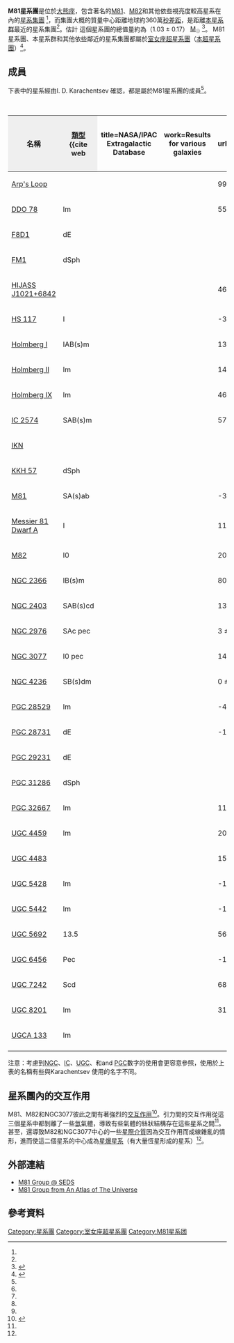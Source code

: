 {{Galaxy cluster
| name = M81星系團
| image = 
| epoch=[[J2000|J2000]]
| ra=
| dec=
| constellation = [[大熊座|大熊座]]/[[鹿豹座|鹿豹座]]
| member_no = 34<ref name="karachentsev2005">{{cite journal
  | author=I. D. Karachentsev
  | title=The Local Group and Other Neighboring Galaxy Groups
  | journal=Astronomical Journal
  | year=2005
  | volume=129
  | pages=178-188
  | url=http://adsabs.harvard.edu/abs/2005AJ....129..178K
  | access-date=2008-01-14
  | archive-date=2008-02-21
  | archive-url=https://web.archive.org/web/20080221004030/http://adsabs.harvard.edu/abs/2005AJ....129..178K
  | dead-url=no
  }}</ref>
| brightest_member = [[M81|M81]]<ref name="karachentsev2005" />
| other_names = [[New_General_Catalogue|NGC]] 3031 Group
}}

''' M81星系團'''是位於[[大熊座|大熊座]]，包含著名的[[M81|M81]]、[[雪茄星系|M82]]和其他依些視亮度較高星系在內的[[星系集團|星系集團]] <ref name="karachentsev2005" />，而集團大概的質量中心距離地球約360萬[[秒差距|秒差距]]，是距離[[本星系群|本星系群]]最近的星系集團<ref name="karachentsev2005" />。估計 這個星系團的總值量約為（1.03 ± 0.17）{{e|12}} [[太陽質量|M<sub>☉</sub>]] <ref name="Karachentsevetal2006">{{cite journal
  | author=Karachentsev, I. D.; Kashibadze, O. G.
  | title=Masses of the local group and of the M81 group estimated from distortions in the local velocity field
  | journal=Astrophysics
  | year=2006
  | volume=49
  | issue=1
  | pages=3-18
  | url=http://adsabs.harvard.edu/cgi-bin/nph-bib_query?bibcode=2006Ap.....49....3K }}</ref>。
M81星系團、本星系群和其他依些鄰近的星系集團都屬於[[室女座超星系團|室女座超星系團]]（[[本超星系團|本超星系團]]）<ref name="tully1982">{{cite journal
  | author=R. B. Tully
  | title=The Local Supercluster
  | journal=Astrophysical Journal
  | year=1982
  | volume=257
  | pages=389-422
  | url=http://adsabs.harvard.edu/abs/1982ApJ...257..389T
  | access-date=2008-01-14
  | archive-date=2018-09-30
  | archive-url=https://web.archive.org/web/20180930081628/http://adsabs.harvard.edu/abs/1982ApJ...257..389T
  | dead-url=no
  }}</ref>。

{{clear}}

== 成員 ==

下表中的星系經由I. D. Karachentsev 確認，都是屬於M81星系團的成員<ref name="karachentsev2005" />。

{{clear}}
{| class="wikitable" style="text-align:center;border-collapse:collapse;" cellpadding="2"
|+'''Members of the M81 Group'''
|-
! style="background:#efefef;" | 名稱
! style="background:#efefef;" | [[星系分類|類型]]<ref name="ned">{{cite web
  | title=NASA/IPAC Extragalactic Database
  | work=Results for various galaxies
  | url=http://nedwww.ipac.caltech.edu/
  | accessdate=2007-02-09
  | archive-date=2018-12-25
  | archive-url=https://web.archive.org/web/20181225045153/http://ned.ipac.caltech.edu/
  | dead-url=no
  }}</ref>
! style="background:#efefef;" | [[赤經|赤經]]（[[J2000|J2000]]）<ref name="ned" />
! style="background:#efefef;" | [[赤緯|赤緯]] ([[J2000|J2000]])<ref name="ned" />
! style="background:#efefef;" | [[紅移|紅移]] ([[公里|km]]/s)<ref name="ned" />
! style="background:#efefef;" | [[視星等|視星等]]<ref name="ned" />
|-
| [[Arp's_Loop|Arp's Loop]]
| 
| {{RA|09|57|32.6}}
| {{DEC|+69|17|00}}
| 99
| 16.1
|- 
| [[DDO_78|DDO 78]]
| Im
| {{RA|10|26|27.4}}
| {{DEC|+67|39|16}}
| 55 ± 10
| 15.8
|- 
| [[F8D1|F8D1]]
| dE
| {{RA|09|44|47.1}}
| {{DEC|+67|26|19}}
| 
| 13.9
|- 
| [[FM1|FM1]]
| dSph
| {{RA|09|45|10.0}}
| {{DEC|+68|45|54}}
| 
| 17.5
|- 
| [[HIJASS_J1021+6842|HIJASS J1021+6842]]
| 
| {{RA|10|21|00.0}}
| {{DEC|+68|42|00}}
| 46
| 20
|- 
| [[HS_117|HS 117]]
| I
| {{RA|10|21|25.2}}
| {{DEC|+71|06|51}}
| -37
| 16.5
|- 
| [[Holmberg_I|Holmberg I]]
| IAB(s)m
| {{RA|09|40|32.3}}
| {{DEC|+71|10|56}}
| 139 ± 0
| 13.0
|- 
| [[Holmberg_II|Holmberg II]]
| Im
| {{RA|08|19|05.0}}
| {{DEC|+70|43|12}}
| 142 ± 1
| 11.1
|- 
| [[Holmberg_IX|Holmberg IX]]
| Im
| {{RA|09|57|32.0}}
| {{DEC|+69|02|45}}
| 46 ± 6
| 14.3
|- 
| [[IC_2574|IC 2574]]
| SAB(s)m
| {{RA|10|28|23.5}}
| {{DEC|+68|24|44}}
| 57 ± 2
| 13.2
|- 
| [[IKN|IKN]]
| 
| {{RA|10|08|05.9}}
| {{DEC|+68|23|57}}
| 
| 17.0
|- 
| [[KKH_57|KKH 57]]
| dSph
| {{RA|10|00|16.0}}
| {{DEC|+63|11|06}}
| 
| 18.5
|- 
| [[波德星系|M81]]
| SA(s)ab
| {{RA|09|55|33.2}}
| {{DEC|+69|03|55}}
| -34 ± 4
| 7.9
|- 
| [[Messier_81_Dwarf_A|Messier 81 Dwarf A]]
| I
| {{RA|08|23|56.0}}
| {{DEC|+71|01|45}}
| 113 ± 0
| 16.5
|- 
| [[雪茄星系|M82]]
| I0
| {{RA|09|55|52}}
| {{DEC|+69|40|47}}
| 203 ± 4
| 9.3
|- 
| [[NGC_2366|NGC 2366]]
| IB(s)m
| {{RA|07|28|54.7}}
| {{DEC|+69|12|57}}
| 80 ± 1
| 11.4
|- 
| [[NGC_2403|NGC 2403]]
| SAB(s)cd
| {{RA|07|36|51.4}}
| {{DEC|+65|36|09}}
| 131 ± 3
| 8.9
|- 
| [[NGC_2976|NGC 2976]]
| SAc pec
| {{RA|09|47|15.5}}
| {{DEC|+67|54|59}}
| 3 ± 5

| 10.8
|- 
| [[NGC_3077|NGC 3077]]
| I0 pec
| {{RA|10|03|19.1}}
| {{DEC|+68|44|02}}
| 14 ± 4
| 10.6
|- 
| [[NGC_4236|NGC 4236]]
| SB(s)dm
| {{RA|12|16|42}}
| {{DEC|+69|27|45}}
| 0 ± 4
| 10.1
|- 
| [[PGC_28529|PGC 28529]]
| Im
| {{RA|09|53|48.5}}
| {{DEC|+68|58|08}}
| -40
| 17.1
|- 
| [[PGC_28731|PGC 28731]]
| dE
| {{RA|09|57|03.1}}
| {{DEC|+68|35|31}}
| -135 ± 30
| 15.6
|- 
| [[PGC_29231|PGC 29231]]
| dE
| {{RA|10|04|41.1}}
| {{DEC|+68|15|22}}
| 
| 16.7
|- 
| [[PGC_31286|PGC 31286]]
| dSph
| {{RA|10|34|29.8}}
| {{DEC|+66|00|30}}
| 
| 16.7
|- 
| [[PGC_32667|PGC 32667]]
| Im
| {{RA|10|52|57.1}}
| {{DEC|+69|32|58}}
| 116 ± 1
| 14.9
|- 
| [[UGC_4459|UGC 4459]]
| Im
| {{RA|08|34|07.2}}
| {{DEC|+66|10|54}}
| 20 ± 0
| 14.5
|- 
| [[UGC_4483|UGC 4483]]
| 
| {{RA|08|37|03.0}}
| {{DEC|+69|46|31}}
| 156 ± 0
| 15.1
|- 
| [[UGC_5428|UGC 5428]]
| Im
| {{RA|10|05|06.4}}
| {{DEC|+66|33|32}}
| -129 ± 0
| 18
|- 
| [[UGC_5442|UGC 5442]]
| Im
| {{RA|10|07|01.9}}
| {{DEC|+67|49|39}}
| -18 ± 14
| 18
|- 
| [[UGC_5692|UGC 5692]]
| 13.5
| {{RA|10|30|35.0}}
| {{DEC|+70|37|07.2}}
| 56 ± 3
| 13.5
|- 
| [[UGC_6456|UGC 6456]]
| Pec
| {{RA|11|27|59.9}}
| {{DEC|+78|59|39}}
| -103 ± 0
| 14.5
|- 
| [[UGC_7242|UGC 7242]]
| Scd
| {{RA|12|14|08.4}}
| {{DEC|+66|05|41}}
| 68 ± 2
| 14.6
|- 
| [[UGC_8201|UGC 8201]]
| Im
| {{RA|13|06|24.9}}
| {{DEC|+67|42|25}}
| 31 ± 0
| 12.8
|- 
| [[UGCA_133|UGCA 133]]
| Im
| {{RA|07|34|11.4}}
| {{DEC|+66|53|10}}
| 
| 15.6
|- 
|}

注意：考慮到[[New_General_Catalogue|NGC]]、[[Index_Catalogue|IC]]、[[Uppsala_General_Catalogue|UGC]]、和and [[Principal_Galaxies_Catalogue|PGC]]數字的使用會更容意參照，使用於上表的名稱有些與Karachentsev 使用的名字不同。

== 星系團內的交互作用 ==

M81、M82和NGC3077彼此之間有著強烈的[[交互作用|交互作用]]<ref name="yunetal1994">{{cite journal
  | author=M. S. Yun, P. T. P. Ho, K. Y. Lo
  | title=A high-resolution image of atomic hydrogen in the M81 group of galaxies
  | journal=Nature
  | year=1994
  | volume=372
  | pages=530-532
  | url=http://adsabs.harvard.edu/abs/1994Natur.372..530Y}}</ref>。引力間的交互作用從這三個星系中都剝離了一些[[氫|氫]]氣體，導致有些氣體的絲狀結構存在這些星系之間<ref name="yunetal1994" />。甚至，還導致M82和NGC3077中心的一些[[星際介質|星際介質]]因為交互作用而成線雜亂的情形，進而使這二個星系的中心成為[[星爆星系|星爆星系]]（有大量恆星形成的星系）<ref name="yunetal1994" />。

== 外部連結 ==

* [https://web.archive.org/web/19961221204057/http://www.seds.org/messier/more/m081gr.html M81 Group @ SEDS]
* [http://www.atlasoftheuniverse.com/galgrps/m81.html M81 Group from An Atlas of The Universe] {{Wayback|url=http://www.atlasoftheuniverse.com/galgrps/m81.html |date=20090511153003 }}

== 參考資料 ==

{{Reflist}}

[[Category:星系團|Category:星系團]]
[[Category:室女座超星系團|Category:室女座超星系團]]
[[Category:M81星系团|Category:M81星系团]]